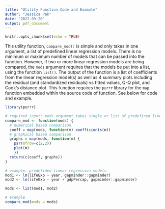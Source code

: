 ```yaml
---
title: "Utility Function Code and Example"
author: "Jessica Pak"
date: "2022-09-20"
output: pdf_document
---
```


```r
knitr::opts_chunk$set(echo = TRUE)
```

This utility function, `compare_mod()` is simple and only takes in one argument, a list of predefined linear regression models. There is no minimum or maximum number of models that can be passed into the function. However, if two or more linear regression models are being compared, the `mods` argument requires that the models be put into a list, using the function `list()`. The output of the function is a list of coefficients from the linear regression model(s) as well as 4 summary plots including the residual (and standardized residuals) vs fitted values, Q-Q plot, and Cook's distance plot. This function requires the `purrr` library for the `map` function embedded within the source code of function. See below for code and example.

```r
library(purrr)

# required input: mods argument takes single or list of predefined linear regression models (see next code chunk)
compare_mod <- function(mods) {
  # numerical based comparison
  coeff = map(mods, function(m) coefficients(m))
  # graphical based comparison
  graphs = map(mods, function(m) {
    par(mfrow=c(2,2))
    plot(m)
    })
  return(c(coeff, graphs))
}

```

```r
# example: predefined linear regression models
mod1 <- lm(lifeExp ~ year, gapminder::gapminder)
mod2 <- lm(lifeExp ~ year + gdpPercap, gapminder::gapminder)

mods <- list(mod1, mod2)

# example
compare_mod(mods = mods)
```